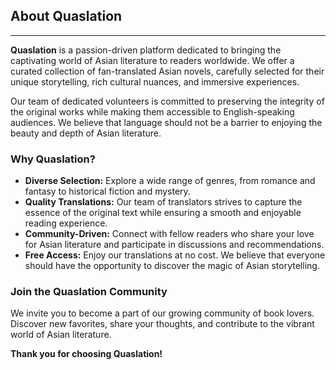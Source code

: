 
## About Quaslation
---

**Quaslation** is a passion-driven platform dedicated to bringing the captivating world of Asian literature to readers worldwide. We offer a curated collection of fan-translated Asian novels, carefully selected for their unique storytelling, rich cultural nuances, and immersive experiences.

Our team of dedicated volunteers is committed to preserving the integrity of the original works while making them accessible to English-speaking audiences. We believe that language should not be a barrier to enjoying the beauty and depth of Asian literature.

### Why Quaslation?

* **Diverse Selection:** Explore a wide range of genres, from romance and fantasy to historical fiction and mystery.
* **Quality Translations:** Our team of translators strives to capture the essence of the original text while ensuring a smooth and enjoyable reading experience.
* **Community-Driven:** Connect with fellow readers who share your love for Asian literature and participate in discussions and recommendations.
* **Free Access:** Enjoy our translations at no cost. We believe that everyone should have the opportunity to discover the magic of Asian storytelling.

### Join the Quaslation Community

We invite you to become a part of our growing community of book lovers. Discover new favorites, share your thoughts, and contribute to the vibrant world of Asian literature.

<JoinDiscord />

**Thank you for choosing Quaslation!**
